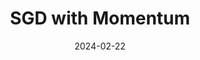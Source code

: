 ---
title: SGD with Momentum
description: How to escape local minima using momentum in Stochastic Gradient Descent
date: 2024-02-22
tag: Machine Learning
published: false
type: Post
---